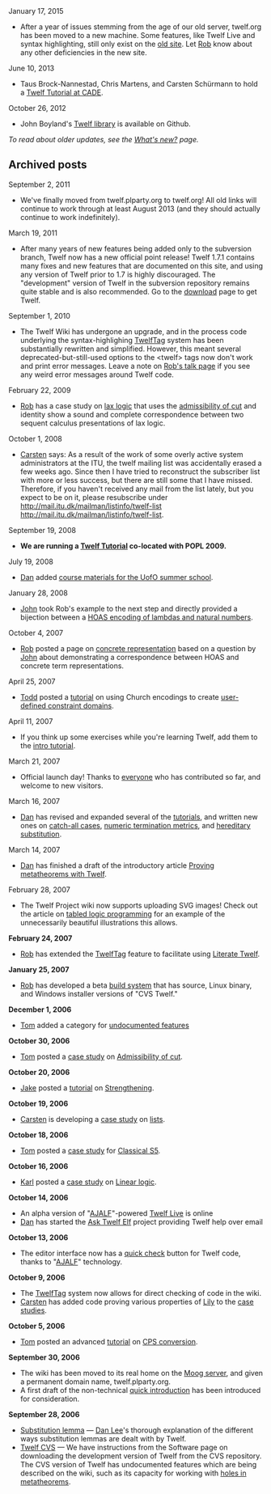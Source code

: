 ;January 17, 2015
*After a year of issues stemming from the age of our old server, twelf.org has been moved to a new machine. Some features, like Twelf Live and syntax highlighting, still only exist on the [http://twelf.plparty.org old site]. Let [[User:Rsimmons|Rob]] know about any other deficiencies in the new site.

;June 10, 2013
* Taus Brock-Nannestad, Chris Martens, and Carsten Schürmann to hold a [http://www.twelf.org/wiki/CADE_Tutorial Twelf Tutorial at CADE].

;October 26, 2012
* John Boyland's [https://github.com/boyland/twelf-library Twelf library] is available on Github.

<includeonly>''To read about older updates, see the [[What's new?]] page.''</includeonly><noinclude>
== Archived posts ==
<!--
|
| ================ BEGIN ARCHIVE SECTION ========================
|
| Posts below this point will no longer be shown on the main page. To archive
| more posts move this notice along with the subhead and the
| < noinclude > and < include only > tags 
| above it to a point higher on the page -->

;September 2, 2011
* We've finally moved from twelf.plparty.org to twelf.org! All old links will continue to work through at least August 2013 (and they should actually continue to work indefinitely).

;March 19, 2011
* After many years of new features being added only to the subversion branch, Twelf now has a new official point release! Twelf 1.7.1 contains many fixes and new features that are documented on this site, and using any version of Twelf prior to 1.7 is highly discouraged. The "development" version of Twelf in the subversion repository remains quite stable and is also recommended. Go to the [[download]] page to get Twelf.

;September 1, 2010
* The Twelf Wiki has undergone an upgrade, and in the process code underlying the syntax-highlighing [[TwelfTag]] system has been substantially rewritten and simplified. However, this meant several deprecated-but-still-used options to the <nowiki><twelf></nowiki> tags now don't work and print error messages. Leave a note on [[User_talk:Rsimmons | Rob's talk page]] if you see any weird error messages around Twelf code.

;February 22, 2009
* [[User:Rsimmons|Rob]] has a case study on [[lax logic]] that uses the [[admissibility of cut]] and identity show a sound and complete correspondence between two sequent calculus presentations of lax logic.

;October 1, 2008
*  [[User:Carsten|Carsten]] says: As a result of the work of some overly active system administrators at the ITU, the twelf mailing list was accidentally erased a few weeks ago.  Since then I have tried to reconstruct the  subscriber list with more or less success, but there are still some that I have missed.  Therefore, if you haven't received any mail from the list lately, but you expect to be on it, please resubscribe under [[http://mail.itu.dk/mailman/listinfo/twelf-list http://mail.itu.dk/mailman/listinfo/twelf-list]]. 

;September 19, 2008
* '''We are running a [[POPL Tutorial|Twelf Tutorial]] co-located with POPL 2009.'''

;July 19, 2008
* [[User:Drl|Dan]] added [[Summer school 2008|course materials for the UofO summer school]].

;January 28, 2008
* [[User:Boyland|John]] took Rob's example to the next step and directly provided a bijection between a [[HOAS nat bijection|HOAS  encoding of lambdas and natural numbers]].

;October 4, 2007
* [[User:Rsimmons|Rob]] posted a page on [[concrete representation]] based on a question by [[User:Boyland|John]] about demonstrating a correspondence between HOAS and concrete term representations.

;April 25, 2007
* [[User:Twilson|Todd]] posted a [[tutorial]] on using Church encodings to create [[user-defined constraint domain]]s.

;April 11, 2007
* If you think up some exercises while you're learning Twelf, add them to the [[Proving metatheorems:Summary: the natural numbers|intro tutorial]].

;March 21, 2007
* Official launch day! Thanks to [[Project:Contributors|everyone]] who has contributed so far, and welcome to new visitors.

;March 16, 2007
* [[User:Drl|Dan]] has revised and expanded several of the [[tutorials]], and written new ones on [[catch-all case]]s, [[numeric termination metrics]], and [[hereditary substitution for the STLC|hereditary substitution]].

;March 14, 2007
* [[User:Drl|Dan]] has finished a draft of the introductory article [[Proving metatheorems with Twelf]].  

;February 28, 2007
* The Twelf Project wiki now supports uploading SVG images! Check out the article on [[tabled logic programming]] for an example of the unnecessarily beautiful illustrations this allows.

'''February 24, 2007'''
* [[User:Rsimmons|Rob]] has  extended the [[Project:TwelfTag|TwelfTag]] feature to facilitate using [[Project:Literate Twelf|Literate Twelf]].

'''January 25, 2007'''
* [[User:Rsimmons|Rob]] has developed a beta [http://twelf.plparty.org/builds build system] that has source, Linux binary, and Windows installer versions of "CVS Twelf."

'''December 1, 2006'''
* [[User:Tom7|Tom]] added a category for [[:category:undocumented features|undocumented features]] 

'''October 30, 2006'''
* [[User:Tom7|Tom]] posted a [[case studies|case study]] on [[Admissibility of cut]].

'''October 20, 2006'''
* [[User:JakeD|Jake]] posted a [[tutorials|tutorial]] on [[Strengthening]].

'''October 19, 2006'''
* [[User:Varming|Carsten]] is developing a [[case studies|case study]] on [[Heterogeneous_lists|lists]].

'''October 18, 2006'''
* [[User:Tom7|Tom]] posted a [[case studies|case study]] for [[Classical S5]].

'''October 16, 2006'''

* [[User:Crary|Karl]] posted a [[Case studies|case study]] on [[Linear logic]].

'''October 14, 2006'''

* An alpha version of "[[Project:AJALF|AJALF]]"-powered [[Twelf Live]] is online
* [[User:DanielKLee|Dan]] has started the [[Ask Twelf Elf]] project providing Twelf help over email

'''October 13, 2006'''

* The editor interface now has a [[Project:TwelfTag#Quick check|quick check]] button for Twelf code, thanks to "[[Project:AJALF|AJALF]]" technology.

'''October 9, 2006'''

* The [[Project:TwelfTag|TwelfTag]] system now allows for direct checking of code in the wiki. 
* [[User:Varming|Carsten]] has added code proving various properties of [[Lily]] to the [[case studies]].

'''October 5, 2006'''

* [[User:Tom7|Tom]] posted an advanced [[:category:tutorials|tutorial]] on [[CPS conversion]].

'''September 30, 2006'''

* The wiki has been moved to its real home on the [http://moog.concert.cs.cmu.edu/ Moog server], and given a permanent domain name, twelf.plparty.org.
* A first draft of the non-technical [[quick introduction]] has been introduced for consideration.

'''September 28, 2006'''

* [[Substitution lemma]] &mdash; [[User:DanielKLee|Dan Lee]]'s thorough explanation of the different ways substitution lemmas are dealt with by Twelf.
* [[Software#Twelf CVS|Twelf CVS]] &mdash; We have instructions from the Software page on downloading the development version of Twelf from the CVS repository. The CVS version of Twelf has undocumented features which are being described on the wiki, such as its capacity for working with [[holes in metatheorems]].

</noinclude>